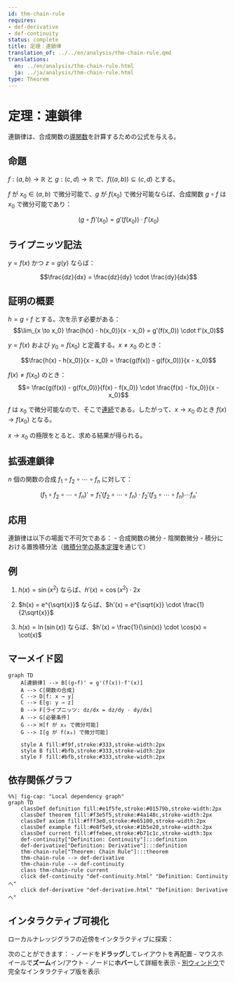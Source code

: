 ```yaml
---
id: thm-chain-rule
requires:
- def-derivative
- def-continuity
status: complete
title: 定理：連鎖律
translation_of: ../../en/analysis/thm-chain-rule.qmd
translations:
  en: ../en/analysis/thm-chain-rule.html
  ja: ../ja/analysis/thm-chain-rule.html
type: Theorem
---
```


# 定理：連鎖律 {#thm-chain-rule}

連鎖律は、合成関数の[導関数](def-derivative.qmd)を計算するための公式を与える。

## 命題

$f: (a, b) \to \mathbb{R}$ と $g: (c, d) \to \mathbb{R}$ で、$f((a, b)) \subseteq (c, d)$ とする。

$f$ が $x_0 \in (a, b)$ で微分可能で、$g$ が $f(x_0)$ で微分可能ならば、合成関数 $g \circ f$ は $x_0$ で微分可能であり：

$$(g \circ f)'(x_0) = g'(f(x_0)) \cdot f'(x_0)$$

## ライプニッツ記法

$y = f(x)$ かつ $z = g(y)$ ならば：

$$\frac{dz}{dx} = \frac{dz}{dy} \cdot \frac{dy}{dx}$$

## 証明の概要

$h = g \circ f$ とする。次を示す必要がある：
$$\lim_{x \to x_0} \frac{h(x) - h(x_0)}{x - x_0} = g'(f(x_0)) \cdot f'(x_0)$$

$y = f(x)$ および $y_0 = f(x_0)$ と定義する。$x \neq x_0$ のとき：

$$\frac{h(x) - h(x_0)}{x - x_0} = \frac{g(f(x)) - g(f(x_0))}{x - x_0}$$

$f(x) \neq f(x_0)$ のとき：
$$= \frac{g(f(x)) - g(f(x_0))}{f(x) - f(x_0)} \cdot \frac{f(x) - f(x_0)}{x - x_0}$$

$f$ は $x_0$ で微分可能なので、そこで[連続](def-continuity.qmd)である。したがって、$x \to x_0$ のとき $f(x) \to f(x_0)$ となる。

$x \to x_0$ の極限をとると、求める結果が得られる。

## 拡張連鎖律

$n$ 個の関数の合成 $f_1 \circ f_2 \circ \cdots \circ f_n$ に対して：

$$(f_1 \circ f_2 \circ \cdots \circ f_n)' = f_1'(f_2 \circ \cdots \circ f_n) \cdot f_2'(f_3 \circ \cdots \circ f_n) \cdots f_n'$$

## 応用

連鎖律は以下の場面で不可欠である：
- 合成関数の微分
- 陰関数微分
- 積分における置換積分法（[微積分学の基本定理](thm-fundamental-calculus.qmd)を通じて）

## 例

1. $h(x) = \sin(x^2)$ ならば、$h'(x) = \cos(x^2) \cdot 2x$

2. $h(x) = e^{\sqrt{x}}$ ならば、$h'(x) = e^{\sqrt{x}} \cdot \frac{1}{2\sqrt{x}}$

3. $h(x) = \ln(\sin(x))$ ならば、$h'(x) = \frac{1}{\sin(x)} \cdot \cos(x) = \cot(x)$

## マーメイド図

```mermaid
graph TD
    A[連鎖律] --> B[(g∘f)' = g'(f(x))·f'(x)]
    A --> C[関数の合成]
    C --> D[f: x → y]
    C --> E[g: y → z]
    B --> F[ライプニッツ: dz/dx = dz/dy · dy/dx]
    A --> G[必要条件]
    G --> H[f が x₀ で微分可能]
    G --> I[g が f(x₀) で微分可能]

    style A fill:#f9f,stroke:#333,stroke-width:2px
    style B fill:#bfb,stroke:#333,stroke-width:2px
    style F fill:#bfb,stroke:#333,stroke-width:2px
```

## 依存関係グラフ

```mermaid
%%| fig-cap: "Local dependency graph"
graph TD
    classDef definition fill:#e1f5fe,stroke:#01579b,stroke-width:2px
    classDef theorem fill:#f3e5f5,stroke:#4a148c,stroke-width:2px
    classDef axiom fill:#fff3e0,stroke:#e65100,stroke-width:2px
    classDef example fill:#e8f5e9,stroke:#1b5e20,stroke-width:2px
    classDef current fill:#ffebee,stroke:#b71c1c,stroke-width:3px
    def-continuity["Definition: Continuity"]:::definition
    def-derivative["Definition: Derivative"]:::definition
    thm-chain-rule["Theorem: Chain Rule"]:::theorem
    thm-chain-rule --> def-derivative
    thm-chain-rule --> def-continuity
    class thm-chain-rule current
    click def-continuity "def-continuity.html" "Definition: Continuityへ"
    click def-derivative "def-derivative.html" "Definition: Derivativeへ"
```

## インタラクティブ可視化

ローカルナレッジグラフの近傍をインタラクティブに探索：

::: {.graph-viz data-id="thm-chain-rule" data-width="700" data-height="500"}
:::

次のことができます：
- ノードを**ドラッグ**してレイアウトを再配置
- マウスホイールで**ズーム**イン/アウト
- ノードに**ホバー**して詳細を表示
- [別ウィンドウ](../../output/interactive/thm-chain-rule.html){target="_blank"}で完全なインタラクティブ版を表示
